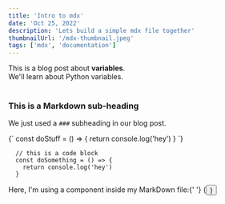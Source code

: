 ```yaml
---
title: 'Intro to mdx'
date: 'Oct 25, 2022'
description: 'Lets build a simple mdx file together'
thumbnailUrl: '/mdx-thumbnail.jpeg'
tags: ['mdx', 'documentation']
---
```


<div>
  This is a blog post about <strong>variables</strong>. <br />
  We'll learn about Python variables.
</div>

<br />

### This is a Markdown sub-heading

We just used a `###` subheading in our blog post.

<SyntaxHighlighter language='javascript'>
  {`
    const doStuff = () => {
      return console.log('hey')
    }
  `}
</SyntaxHighlighter>

```
  // this is a code block
  const doSomething = () => {
    return console.log('hey')
  }
```

<div>
  Here, I'm using a component inside my MarkDown file:{' '}
  {<Button text={'Click me'} />}
</div>
